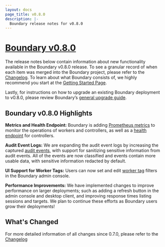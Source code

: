 ```yaml
---
layout: docs
page_title: v0.8.0
description: |-
  Boundary release notes for v0.8.0
---
```


# [Boundary v0.8.0](https://www.boundaryproject.io/downloads)

The release notes below contain information about new functionality available in the Boundary v0.8.0 release.
To see a granular record of when each item was merged into the Boundary project, please refer to the [Changelog](https://github.com/hashicorp/boundary/blob/main/CHANGELOG.md).
To learn about what Boundary consists of, we highly recommend you start at the [Getting Started Page](/docs/getting-started).

Lastly, for instructions on how to upgrade an existing Boundary deployment to v0.8.0, please review Boundary’s [general upgrade guide](https://learn.hashicorp.com/tutorials/boundary/upgrade-version).

## Boundary v0.8.0 Highlights

**Metrics and Health Endpoint:** Boundary is adding [Prometheus metrics](/docs/oss/operations/metrics) to monitor the operations of workers and controllers, 
as well as a [health endpoint](/docs/oss/operations/health) for controllers. 

**Audit Event Logs:** We are expanding the audit event logs by increasing the captured [audit events](/docs/configuration/events/overview), 
with support for sanitizing sensitive information from audit events. All of the events are now classified and events contain more usable data, with sensitive information redacted by default. 

**UI Support for Worker Tags:** Users can now set and edit [worker tag](/docs/concepts/filtering/worker-tags) filters in the Boundary admin console.

**Performance Improvements:** We have implemented changes to improve performance on larger deployments; such as adding a refresh button in the admin console and desktop client,
and improving response times listing sessions and targets. We plan to continue these efforts as Boundary users grow their deployments!


## What's Changed

For more detailed information of all changes since 0.7.0, please refer to the [Changelog](https://github.com/hashicorp/boundary/blob/main/CHANGELOG.md)

